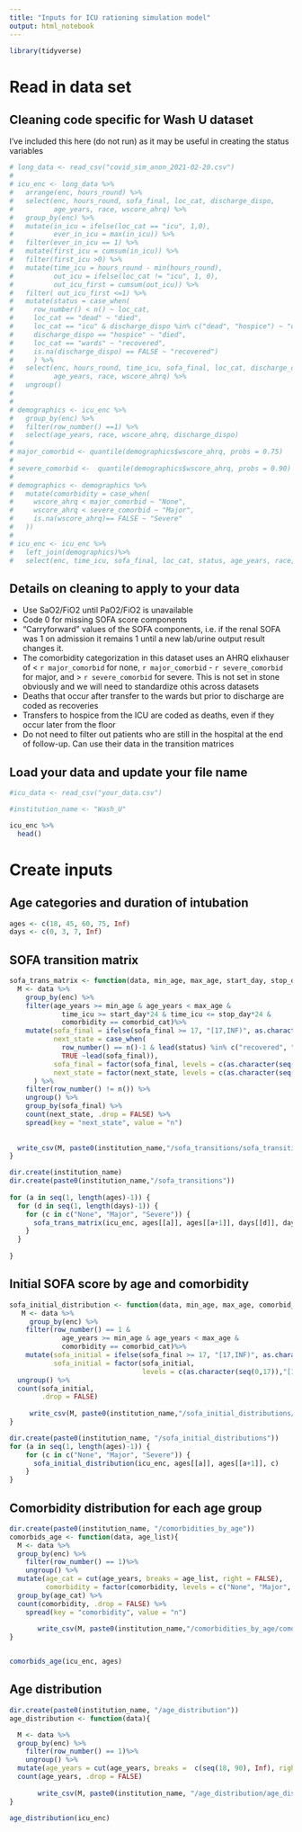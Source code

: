 ```yaml
---
title: "Inputs for ICU rationing simulation model"
output: html_notebook
---
```


```r
library(tidyverse)
```

# Read in data set


## Cleaning code specific for Wash U dataset

I've included this here (do not run) as it may be useful in creating the status variables
```r
# long_data <- read_csv("covid_sim_anon_2021-02-20.csv")
# 
# icu_enc <- long_data %>%
#   arrange(enc, hours_round) %>%
#   select(enc, hours_round, sofa_final, loc_cat, discharge_dispo,
#          age_years, race, wscore_ahrq) %>%
#   group_by(enc) %>%
#   mutate(in_icu = ifelse(loc_cat == "icu", 1,0),
#          ever_in_icu = max(in_icu)) %>%
#   filter(ever_in_icu == 1) %>%
#   mutate(first_icu = cumsum(in_icu)) %>%
#   filter(first_icu >0) %>%
#   mutate(time_icu = hours_round - min(hours_round),
#          out_icu = ifelse(loc_cat != "icu", 1, 0),
#          out_icu_first = cumsum(out_icu)) %>%
#   filter( out_icu_first <=1) %>%
#   mutate(status = case_when(
#     row_number() < n() ~ loc_cat,
#     loc_cat == "dead" ~ "died",
#     loc_cat == "icu" & discharge_dispo %in% c("dead", "hospice") ~ "died",
#     discharge_dispo == "hospice" ~ "died",
#     loc_cat == "wards" ~ "recovered",
#     is.na(discharge_dispo) == FALSE ~ "recovered")
#     ) %>%
#   select(enc, hours_round, time_icu, sofa_final, loc_cat, discharge_dispo, status,
#          age_years, race, wscore_ahrq) %>%
#   ungroup()
# 
# 
# demographics <- icu_enc %>%
#   group_by(enc) %>%
#   filter(row_number() ==1) %>%
#   select(age_years, race, wscore_ahrq, discharge_dispo)
# 
# major_comorbid <- quantile(demographics$wscore_ahrq, probs = 0.75)
# 
# severe_comorbid <-  quantile(demographics$wscore_ahrq, probs = 0.90)
# 
# demographics <- demographics %>%
#   mutate(comorbidity = case_when(
#     wscore_ahrq < major_comorbid ~ "None",
#     wscore_ahrq < severe_comorbid ~ "Major",
#     is.na(wscore_ahrq)== FALSE ~ "Severe"
#   ))
# 
# icu_enc <- icu_enc %>%
#   left_join(demographics)%>%
#   select(enc, time_icu, sofa_final, loc_cat, status, age_years, race, comorbidity)

```


## Details on cleaning to apply to your data

* Use SaO2/FiO2 until PaO2/FiO2 is unavailable 
* Code 0 for missing SOFA score components
* "Carryforward" values of the SOFA components, i.e. if the renal SOFA was 1 on admission it remains 1 until a new lab/urine output result changes it.
* The comorbidity categorization in this dataset uses an AHRQ elixhauser of < `r major_comorbid` for none, `r major_comorbid` - `r severe_comorbid` for major, and > `r severe_comorbid` for severe. This is not set in stone obviously and we will need to standardize othis across datasets
* Deaths that occur after transfer to the wards but prior to discharge are coded as recoveries
* Transfers to hospice from the ICU are coded as deaths, even if they occur later from the floor
* Do not need to filter out patients who are still in the hospital at the end of follow-up. Can use their data in the transition matrices



## Load your data and update your file name
```r
#icu_data <- read_csv("your_data.csv")

#institution_name <- "Wash_U"

icu_enc %>%
  head()
```



# Create inputs

## Age categories and duration of intubation
```r
ages <- c(18, 45, 60, 75, Inf)
days <- c(0, 3, 7, Inf)
```


## SOFA transition matrix
```r
sofa_trans_matrix <- function(data, min_age, max_age, start_day, stop_day, comorbid_cat){
  M <- data %>%
    group_by(enc) %>%
    filter(age_years >= min_age & age_years < max_age &
             time_icu >= start_day*24 & time_icu <= stop_day*24 &
             comorbidity == comorbid_cat)%>%
    mutate(sofa_final = ifelse(sofa_final >= 17, "[17,INF)", as.character(sofa_final)),
           next_state = case_when(
             row_number() == n()-1 & lead(status) %in% c("recovered", "died") ~lead(status),
             TRUE ~lead(sofa_final)),
           sofa_final = factor(sofa_final, levels = c(as.character(seq(0,17)), "[17,INF)")),
           next_state = factor(next_state, levels = c(as.character(seq(0,17)), "[17,INF)", "recovered", "died"))
      ) %>%
    filter(row_number() != n()) %>%
    ungroup() %>%
    group_by(sofa_final) %>%
    count(next_state, .drop = FALSE) %>%
    spread(key = "next_state", value = "n")
  
  
  write_csv(M, paste0(institution_name,"/sofa_transitions/sofa_transition_age_",min_age,"-", max_age, "_intubation_", start_day, "-", stop_day, "_comorbids_", comorbid_cat, ".csv"))
}
```


```r
dir.create(institution_name)
dir.create(paste0(institution_name,"/sofa_transitions"))
           
for (a in seq(1, length(ages)-1)) {
  for (d in seq(1, length(days)-1)) {
    for (c in c("None", "Major", "Severe")) {
      sofa_trans_matrix(icu_enc, ages[[a]], ages[[a+1]], days[[d]], days[[d+1]], c)
    }
  }
  
}
```


## Initial SOFA score by age and comorbidity

```r

sofa_initial_distribution <- function(data, min_age, max_age, comorbid_cat){
   M <- data %>% 
     group_by(enc) %>%
    filter(row_number() == 1 &
             age_years >= min_age & age_years < max_age &
             comorbidity == comorbid_cat)%>%
    mutate(sofa_initial = ifelse(sofa_final >= 17, "[17,INF)", as.character(sofa_final)),
           sofa_initial = factor(sofa_initial, 
                                 levels = c(as.character(seq(0,17)),"[17,INF)"))) %>% 
  ungroup() %>%
  count(sofa_initial,
        .drop = FALSE)
   
     write_csv(M, paste0(institution_name,"/sofa_initial_distributions/sofa_initial_age_",min_age,"-", max_age,"_comorbids_", comorbid_cat, ".csv"))
}

dir.create(paste0(institution_name, "/sofa_initial_distributions"))
for (a in seq(1, length(ages)-1)) {
    for (c in c("None", "Major", "Severe")) {
      sofa_initial_distribution(icu_enc, ages[[a]], ages[[a+1]], c)
    }
} 
```


## Comorbidity distribution for each age group

```r
dir.create(paste0(institution_name, "/comorbidities_by_age"))
comorbids_age <- function(data, age_list){
  M <- data %>% 
  group_by(enc) %>%
    filter(row_number() == 1)%>%
    ungroup() %>%
  mutate(age_cat = cut(age_years, breaks = age_list, right = FALSE),
         comorbidity = factor(comorbidity, levels = c("None", "Major", "Severe"))) %>%
  group_by(age_cat) %>%
  count(comorbidity, .drop = FALSE) %>%
    spread(key = "comorbidity", value = "n")
  
       write_csv(M, paste0(institution_name,"/comorbidities_by_age/comorbidities_by_age.csv"))
}


comorbids_age(icu_enc, ages)
```


## Age distribution

```r
dir.create(paste0(institution_name, "/age_distribution"))
age_distribution <- function(data){

  M <- data %>% 
  group_by(enc) %>%
    filter(row_number() == 1)%>%
    ungroup() %>%
  mutate(age_years = cut(age_years, breaks =  c(seq(18, 90), Inf), right = FALSE)) %>%
  count(age_years, .drop = FALSE)
  
       write_csv(M, paste0(institution_name, "/age_distribution/age_distribution.csv"))
}

age_distribution(icu_enc)
```



